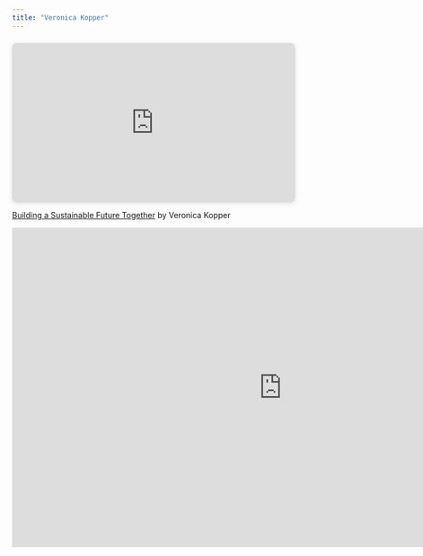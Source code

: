 ```yaml
---
title: "Veronica Kopper"
---
```


::: {style="position: relative; width: 100%; height: 0; padding-top: 56.2500%;  padding-bottom: 0; box-shadow: 0 2px 8px 0 rgba(63,69,81,0.16); margin-top: 1.6em; margin-bottom: 0.9em; overflow: hidden;  border-radius: 8px; will-change: transform;"}
<iframe loading="lazy" style="position: absolute; width: 100%; height: 100%; top: 0; left: 0; border: none; padding: 0;margin: 0;" src="https://www.canva.com/design/DAGEDSW2irE/4nspH9d8HPva55QP2ANGJg/view?embed" allowfullscreen="allowfullscreen" allow="fullscreen">

</iframe>
:::

<a href="https:&#x2F;&#x2F;www.canva.com&#x2F;design&#x2F;DAGEDSW2irE&#x2F;4nspH9d8HPva55QP2ANGJg&#x2F;view?utm_content=DAGEDSW2irE&amp;utm_campaign=designshare&amp;utm_medium=embeds&amp;utm_source=link" target="_blank" rel="noopener">Building a Sustainable Future Together</a> by Veronica Kopper

<iframe  height="569" width="960" frameborder="no"src="https://veronicakopper.shinyapps.io/Table/">

<iframe>

<iframe src="https://docs.google.com/presentation/d/e/2PACX-1vRQV_xQUHUau5FMLeSdWhXdwZPTGkyyP9IkXShWblxzMaOVP6y2nUoAkoMKRqR1AQNiMt4EgxH2aBjF/embed?start=false&amp;loop=false&amp;delayms=3000" frameborder="0" width="960" height="569" allowfullscreen="true" mozallowfullscreen="true" webkitallowfullscreen="true">

</iframe>


